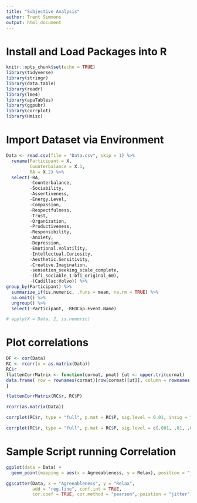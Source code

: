 ```yaml
---
title: "Subjective Analysis"
author: Trent Simmons
output: html_document
---
```


# Install and Load Packages into R
```r
knitr::opts_chunk$set(echo = TRUE)
library(tidyverse)
library(stringr)
library(data.table)
library(readr)
library(lme4)
library(apaTables)
library(ggpubr)
library(corrplot)
library(Hmisc)
```

# Import Dataset via Environment
```r
Data <- read.csv(file = "Data.csv", skip = 1) %>%
  rename(Participant = X,
         Counterbalance = X.1,
         RA = X.2) %>%
  select(-RA, 
         -Counterbalance, 
         -Sociability, 
         -Assertiveness, 
         -Energy.Level, 
         -Compassion, 
         -Respectfulness, 
         -Trust, 
         -Organization, 
         -Productiveness, 
         -Responsibility, 
         -Anxiety, 
         -Depression, 
         -Emotional.Volatility, 
         -Intellectual.Curiosity, 
         -Aesthetic.Sensitivity, 
         -Creative.Imagination, 
         -sensation_seeking_scale_complete,
         -(bfi_sociable_1:bfi_original_60),
         -(Cadillac:Volvo)) %>%
group_by(Participant) %>%
  summarize_if(is.numeric, .funs = mean, na.rm = TRUE) %>%
  na.omit() %>%
  ungroup() %>%
  select(-Participant, -REDCap.Event.Name)

# apply(X = Data, 2, is.numeric)
```

# Plot correlations
```r
DF <- cor(Data)
RC <- rcorr(x = as.matrix(Data))
RC$r
flattenCorrMatrix <- function(cormat, pmat) {ut <- upper.tri(cormat)
data.frame( row = rownames(cormat)[row(cormat)[ut]], column = rownames(cormat)[col(cormat)[ut]], cor=(cormat)[ut], p = pmat[ut] )
}

flattenCorrMatrix(RC$r, RC$P)

rcorr(as.matrix(Data))
```

```r
corrplot(RC$r, type = "full", p.mat = RC$P, sig.level = 0.01, insig = "blank", method = "ellipse")
```


```r
corrplot(RC$r, type = "full", p.mat = RC$P, sig.level = c(.001, .01, .05), pch.cex = .9, insig = "label_sig", pch.col = "white", method = "color")
```













# Sample Script running Correlation
```r
ggplot(data = Data) +
  geom_point(mapping = aes(x = Agreeableness, y = Relax), position = "jitter")

ggscatter(Data, x = "Agreeableness", y = "Relax",
          add = "reg.line", conf.int = TRUE,
          cor.coef = TRUE, cor.method = "pearson", poistion = "jitter")
```